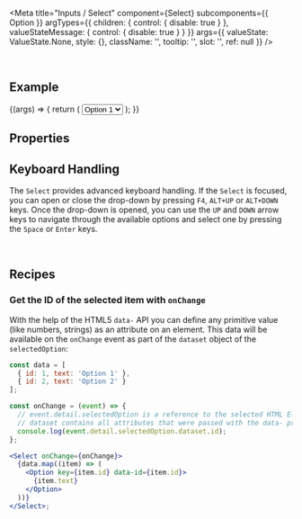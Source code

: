 
<Meta
  title="Inputs / Select"
  component={Select}
  subcomponents={{ Option }}
  argTypes={{
    children: { control: { disable: true } },
    valueStateMessage: { control: { disable: true } }
  }}
  args={{
    valueState: ValueState.None,
    style: {},
    className: '',
    tooltip: '',
    slot: '',
    ref: null
  }}
/>

<DocsHeader />

<br />

## Example

<Canvas>
  <Story name="Default">
    {(args) => {
      return (
        <Select {...args}>
          <Option>Option 1</Option>
          <Option>Option 2</Option>
          <Option>Option 3</Option>
          <Option>Option 4</Option>
          <Option>Option 5</Option>
        </Select>
      );
    }}
  </Story>
</Canvas>

## Properties

<ArgsTable story="." />

## Keyboard Handling

The `Select` provides advanced keyboard handling. If the `Select` is focused, you can open or close the drop-down by pressing `F4`, `ALT+UP` or `ALT+DOWN` keys. Once the drop-down is opened, you can use the `UP` and `DOWN` arrow keys to navigate through the available options and select one by pressing the `Space` or `Enter` keys.

<br />

## Recipes

### Get the ID of the selected item with `onChange`

With the help of the HTML5 `data-` API you can define any primitive value (like numbers, strings)
as an attribute on an element.
This data will be available on the `onChange` event as part of the `dataset` object of the `selectedOption`:

```jsx
const data = [
  { id: 1, text: 'Option 1' },
  { id: 2, text: 'Option 2' }
];

const onChange = (event) => {
  // event.detail.selectedOption is a reference to the selected HTML Element
  // dataset contains all attributes that were passed with the data- prefix.
  console.log(event.detail.selectedOption.dataset.id);
};

<Select onChange={onChange}>
  {data.map((item) => (
    <Option key={item.id} data-id={item.id}>
      {item.text}
    </Option>
  ))}
</Select>;
```
